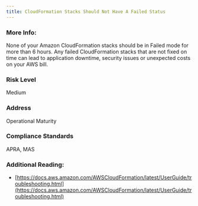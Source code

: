 ```yaml
---
title: CloudFormation Stacks Should Not Have A Failed Status
---
```


### More Info:

None of your Amazon CloudFormation stacks should be in Failed mode for more than 6 hours. Any failed CloudFormation stacks that are not fixed on time can lead to application downtime, security issues or unexpected costs on your AWS bill.

### Risk Level

Medium

### Address

Operational Maturity

### Compliance Standards

APRA, MAS

### Additional Reading:

- [https://docs.aws.amazon.com/AWSCloudFormation/latest/UserGuide/troubleshooting.html](https://docs.aws.amazon.com/AWSCloudFormation/latest/UserGuide/troubleshooting.html)
